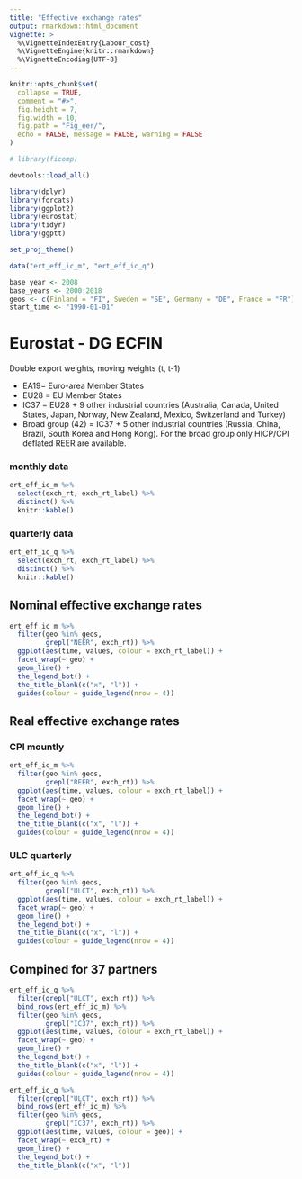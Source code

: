 ```yaml
---
title: "Effective exchange rates"
output: rmarkdown::html_document
vignette: >
  %\VignetteIndexEntry{Labour_cost}
  %\VignetteEngine{knitr::rmarkdown}
  %\VignetteEncoding{UTF-8}
---
```


```r
knitr::opts_chunk$set(
  collapse = TRUE,
  comment = "#>", 
  fig.height = 7,
  fig.width = 10,
  fig.path = "Fig_eer/", 
  echo = FALSE, message = FALSE, warning = FALSE
)

```

```r
# library(ficomp)

devtools::load_all()

library(dplyr)
library(forcats)
library(ggplot2)
library(eurostat)
library(tidyr)
library(ggptt)

set_proj_theme()

data("ert_eff_ic_m", "ert_eff_ic_q")

base_year <- 2008
base_years <- 2000:2018
geos <- c(Finland = "FI", Sweden = "SE", Germany = "DE", France = "FR")
start_time <- "1990-01-01"

```

# Eurostat - DG ECFIN

Double export weights, moving weights (t, t-1) 


* EA19= Euro-area Member States
* EU28 = EU Member States
* IC37 = EU28 + 9 other industrial countries (Australia, Canada, United States, Japan, Norway, New Zealand, Mexico, Switzerland and Turkey)
* Broad group (42) = IC37 + 5 other industrial countries (Russia, China, Brazil, South Korea and Hong Kong). For the broad group only HICP/CPI deflated REER are available.


### monthly data

```r

ert_eff_ic_m %>% 
  select(exch_rt, exch_rt_label) %>% 
  distinct() %>% 
  knitr::kable()

```

### quarterly data

```r

ert_eff_ic_q %>% 
  select(exch_rt, exch_rt_label) %>% 
  distinct() %>% 
  knitr::kable()

```

## Nominal effective exchange rates

```r

ert_eff_ic_m %>% 
  filter(geo %in% geos,
         grepl("NEER", exch_rt)) %>% 
  ggplot(aes(time, values, colour = exch_rt_label)) +
  facet_wrap(~ geo) +
  geom_line() +
  the_legend_bot() +
  the_title_blank(c("x", "l")) +
  guides(colour = guide_legend(nrow = 4))


```

## Real effective exchange rates

### CPI mountly

```r

ert_eff_ic_m %>% 
  filter(geo %in% geos,
         grepl("REER", exch_rt)) %>% 
  ggplot(aes(time, values, colour = exch_rt_label)) +
  facet_wrap(~ geo) +
  geom_line() +
  the_legend_bot() +
  the_title_blank(c("x", "l")) +
  guides(colour = guide_legend(nrow = 4))


```

### ULC quarterly

```r

ert_eff_ic_q %>% 
  filter(geo %in% geos,
         grepl("ULCT", exch_rt)) %>% 
  ggplot(aes(time, values, colour = exch_rt_label)) +
  facet_wrap(~ geo) +
  geom_line() +
  the_legend_bot() +
  the_title_blank(c("x", "l")) +
  guides(colour = guide_legend(nrow = 4))


```

## Compined for 37 partners


```r

ert_eff_ic_q %>% 
  filter(grepl("ULCT", exch_rt)) %>% 
  bind_rows(ert_eff_ic_m) %>% 
  filter(geo %in% geos,
         grepl("IC37", exch_rt)) %>% 
  ggplot(aes(time, values, colour = exch_rt_label)) +
  facet_wrap(~ geo) +
  geom_line() +
  the_legend_bot() +
  the_title_blank(c("x", "l")) +
  guides(colour = guide_legend(nrow = 4))

```

```r

ert_eff_ic_q %>% 
  filter(grepl("ULCT", exch_rt)) %>% 
  bind_rows(ert_eff_ic_m) %>% 
  filter(geo %in% geos,
         grepl("IC37", exch_rt)) %>% 
  ggplot(aes(time, values, colour = geo)) +
  facet_wrap(~ exch_rt) +
  geom_line() +
  the_legend_bot() +
  the_title_blank(c("x", "l")) 

```
